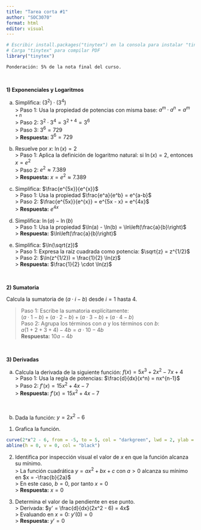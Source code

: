 ```yaml
---
title: "Tarea corta #1"
author: "SOC3070"
format: html
editor: visual
---
```


```r
# Escribir install.packages("tinytex") en la consola para instalar "tinytex"
# Carga "tinytex" para compilar PDF
library("tinytex")
```

`Ponderación: 5% de la nota final del curso.`

<br>

**1) Exponenciales y Logaritmos**

a)  Simplifica: $(3^2) \cdot (3^4)$\
    \> Paso 1: Usa la propiedad de potencias con misma base: $a^m \cdot a^n = a^{m+n}$\
    \> Paso 2: $3^2 \cdot 3^4 = 3^{2+4} = 3^6$\
    \> Paso 3: $3^6 = 729$\
    \> **Respuesta:** $3^6 = 729$

b)  Resuelve por $x$: $\ln(x) = 2$\
    \> Paso 1: Aplica la definición de logaritmo natural: si $\ln(x) = 2$, entonces $x = e^2$\
    \> Paso 2: $e^2 \approx 7.389$\
    \> **Respuesta:** $x = e^2 \approx 7.389$

c)  Simplifica: $\frac{e^{5x}}{e^{x}}$\
    \> Paso 1: Usa la propiedad $\frac{e^a}{e^b} = e^{a-b}$\
    \> Paso 2: $\frac{e^{5x}}{e^{x}} = e^{5x - x} = e^{4x}$\
    \> **Respuesta:** $e^{4x}$

d)  Simplifica: $\ln(a) - \ln(b)$\
    \> Paso 1: Usa la propiedad $\ln(a) - \ln(b) = \ln\left(\frac{a}{b}\right)$\
    \> **Respuesta:** $\ln\left(\frac{a}{b}\right)$

e)  Simplifica: $\ln(\sqrt{z})$\
    \> Paso 1: Expresa la raíz cuadrada como potencia: $\sqrt{z} = z^{1/2}$\
    \> Paso 2: $\ln(z^{1/2}) = \frac{1}{2} \ln(z)$\
    \> **Respuesta:** $\frac{1}{2} \cdot \ln(z)$

<br>

**2) Sumatoria**

Calcula la sumatoria de $(a \cdot i - b)$ desde $i = 1$ hasta $4$.

> Paso 1: Escribe la sumatoria explícitamente:\
> $(a \cdot 1 - b) + (a \cdot 2 - b) + (a \cdot 3 - b) + (a \cdot 4 - b)$\
> Paso 2: Agrupa los términos con $a$ y los términos con $b$:\
> $a(1 + 2 + 3 + 4) - 4b = a \cdot 10 - 4b$\
> **Respuesta:** $10a - 4b$

<br>

**3) Derivadas**

a)  Calcula la derivada de la siguiente función: $f(x) = 5x^3 + 2x^2 - 7x + 4$\
    \> Paso 1: Usa la regla de potencias: $\frac{d}{dx}(x^n) = nx^{n-1}$\
    \> Paso 2: $f'(x) = 15x^2 + 4x - 7$\
    \> **Respuesta:** $f'(x) = 15x^2 + 4x - 7$

<br>

b)  Dada la función: $y = 2x^2 - 6$

<!-- -->

1.  Grafica la función.

```r
curve(2*x^2 - 6, from = -5, to = 5, col = "darkgreen", lwd = 2, ylab = "y", xlab = "x", main = "Gráfico de y = 2x² - 6")
abline(h = 0, v = 0, col = "black")
```

2.  Identifica por inspección visual el valor de $x$ en que la función alcanza su mínimo.\
    \> La función cuadrática $y = ax^2 + bx + c$ con $a > 0$ alcanza su mínimo en $x = -\frac{b}{2a}$\
    \> En este caso, $b = 0$, por tanto $x = 0$\
    \> **Respuesta:** $x = 0$

3.  Determina el valor de la pendiente en ese punto.\
    \> Derivada: $y' = \frac{d}{dx}(2x^2 - 6) = 4x$\
    \> Evaluando en $x = 0$: $y'(0) = 0$\
    \> **Respuesta:** $y' = 0$


